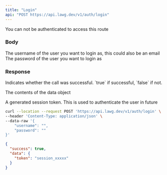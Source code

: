 ```yaml
---
title: "Login"
api: "POST https://api.lawg.dev/v1/auth/login"
---
```


<Warning>You can not be authenticated to access this route</Warning>

### Body

<ParamField body="username" type="string" required>
  The username of the user you want to login as, this could also be an email
</ParamField>

<ParamField body="password" type="string" required>
  The password of the user you want to login as
</ParamField>

### Response

<ResponseField name="success" type="boolean">
  Indicates whether the call was successful. `true` if successful, `false` if
  not.
</ResponseField>

<ResponseField name="data" type="object">

The contents of the data object

<Expandable title="Toggle object">

<ResponseField name="token" type="string">
  A generated session token. This is used to authenticate the user in future
</ResponseField>

</Expandable>

</ResponseField>

<RequestExample>

```bash Example Request
curl --location --request POST 'https://api.lawg.dev/v1/auth/login' \
--header 'Content-Type: application/json' \
--data-raw '{
    "username": "",
    "password": ""
}'
```

</RequestExample>

<ResponseExample>

```json Response
{
  "success": true,
  "data": {
    "token": "session_xxxxx"
  }
}
```

</ResponseExample>
